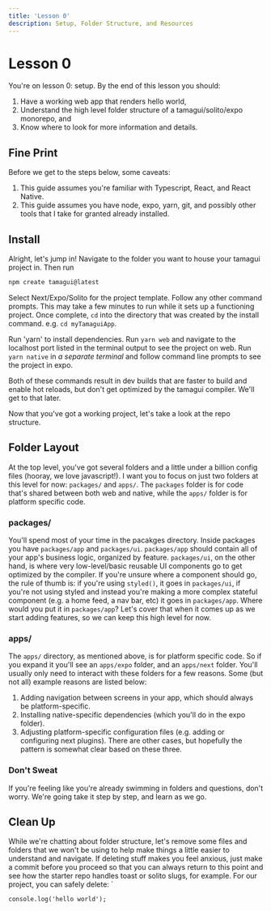 ```yaml
---
title: 'Lesson 0'
description: Setup, Folder Structure, and Resources
---
```


# Lesson 0

You're on lesson 0: setup. By the end of this lesson you should:
1. Have a working web app that renders hello world,
2. Understand the high level folder structure of a tamagui/solito/expo monorepo, and
3. Know where to look for more information and details.

## Fine Print
Before we get to the steps below, some caveats:
1. This guide assumes you're familiar with Typescript, React, and React Native.
2. This guide assumes you have node, expo, yarn, git, and possibly other tools that I take for granted already installed.

## Install
Alright, let's jump in! Navigate to the folder you want to house your tamagui project in. Then run
```bash
npm create tamagui@latest
```
Select Next/Expo/Solito for the project template. Follow any other command prompts. This may take a few minutes to run while it sets up a functioning project. Once complete, `cd` into the directory that was created by the install command. e.g. `cd myTamaguiApp`.

Run 'yarn' to install dependencies.
Run `yarn web` and navigate to the localhost port listed in the terminal output to see the project on web.
Run `yarn native` in *a separate terminal* and follow command line prompts to see the project in expo.

Both of these commands result in dev builds that are faster to build and enable hot reloads, but don't get optimized by the tamagui compiler. We'll get to that later.

Now that you've got a working project, let's take a look at the repo structure.

## Folder Layout
At the top level, you've got several folders and a little under a billion config files (hooray, we love javascript!). I want you to focus on just two folders at this level for now: `packages/` and `apps/`. The `packages` folder is for code that's shared between both web and native, while the `apps/` folder is for platform specific code.

### packages/
You'll spend most of your time in the pacakges directory. Inside packages you have `packages/app` and `packages/ui`. `packages/app` should contain all of your app's business logic, organized by feature. `packages/ui`, on the other hand, is where very low-level/basic reusable UI components go to get optimized by the compiler. If you're unsure where a component should go, the rule of thumb is: if you're using `styled()`, it goes in `packages/ui`, if you're not using styled and instead you're making a more complex stateful component (e.g. a home feed, a nav bar, etc) it goes in  `packages/app`. Where would you put it in `packages/app`? Let's cover that when it comes up as we start adding features, so we can keep this high level for now.

### apps/
The `apps/` directory, as mentioned above, is for platform specific code. So if you expand it you'll see an `apps/expo` folder, and an `apps/next` folder. You'll usually only need to interact with these folders for a few reasons. Some (but not all) example reasons are listed below:
1. Adding navigation between screens in your app, which should always be platform-specific.
2. Installing native-specific dependencies (which you'll do in the expo folder).
3. Adjusting platform-specific configuration files (e.g. adding or configuring next plugins).
There are other cases, but hopefully the pattern is somewhat clear based on these three.

### Don't Sweat
If you're feeling like you're already swimming in folders and questions, don't worry. We're going take it step by step, and learn as we go.

## Clean Up
While we're chatting about folder structure, let's remove some files and folders that we won't be using to help make things a little easier to understand and navigate. If deleting stuff makes you feel anxious, just make a commit before you proceed so that you can always return to this point and see how the starter repo handles toast or solito slugs, for example. For our project, you can safely delete:
`


```tsx
console.log('hello world');
```

